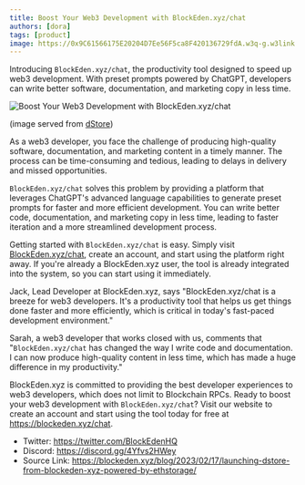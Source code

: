 ```yaml
---
title: Boost Your Web3 Development with BlockEden.xyz/chat
authors: [dora]
tags: [product]
image: https://0x9C61566175E20204D7Ee56F5ca8F420136729fdA.w3q-g.w3link.io/blockeden-chat-bot.png
---
```


Introducing `BlockEden.xyz/chat`, the productivity tool designed to speed up web3 development. With preset prompts powered by ChatGPT, developers can write better software, documentation, and marketing copy in less time.

![Boost Your Web3 Development with BlockEden.xyz/chat](https://0x9C61566175E20204D7Ee56F5ca8F420136729fdA.w3q-g.w3link.io/blockeden-chat-bot.png "Boost Your Web3 Development with BlockEden.xyz/chat")

<figcaption style={{textAlign: "center"}}>(image served from <a target="_blank" href="https://blockeden.xyz/dstore/">dStore</a>)</figcaption>

As a web3 developer, you face the challenge of producing high-quality software, documentation, and marketing content in a timely manner. The process can be time-consuming and tedious, leading to delays in delivery and missed opportunities.

`BlockEden.xyz/chat` solves this problem by providing a platform that leverages ChatGPT's advanced language capabilities to generate preset prompts for faster and more efficient development. You can write better code, documentation, and marketing copy in less time, leading to faster iteration and a more streamlined development process.

Getting started with `BlockEden.xyz/chat` is easy. Simply visit [BlockEden.xyz/chat](https://blockeden.xyz/chat), create an account, and start using the platform right away. If you're already a BlockEden.xyz user, the tool is already integrated into the system, so you can start using it immediately.

Jack, Lead Developer at BlockEden.xyz, says "BlockEden.xyz/chat is a breeze for web3 developers. It's a productivity tool that helps us get things done faster and more efficiently, which is critical in today's fast-paced development environment."

Sarah, a web3 developer that works closed with us, comments that "`BlockEden.xyz/chat` has changed the way I write code and documentation. I can now produce high-quality content in less time, which has made a huge difference in my productivity."

BlockEden.xyz is committed to providing the best developer experiences to web3 developers, which does not limit to Blockchain RPCs. Ready to boost your web3 development with `BlockEden.xyz/chat`? Visit our website to create an account and start using the tool today for free at https://blockeden.xyz/chat.

- Twitter: https://twitter.com/BlockEdenHQ
- Discord: https://discord.gg/4Yfvs2HWey
- Source Link: https://blockeden.xyz/blog/2023/02/17/launching-dstore-from-blockeden-xyz-powered-by-ethstorage/

